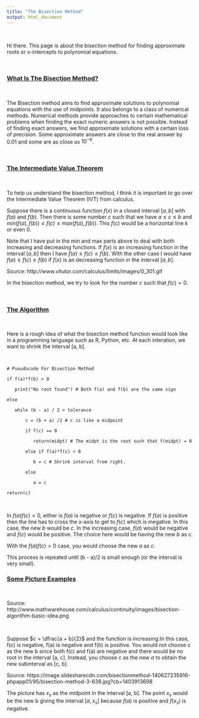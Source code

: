 ```yaml
---
title: "The Bisection Method"
output: html_document
---
```


&nbsp;


Hi there. This page is about the bisection method for finding approximate roots or x-intercepts to polynomial equations.

&nbsp;

### <u>What Is The Bisection Method?</u>

&nbsp;

The Bisection method aims to find approximate solutions to polynomial equations with the use of midpoints. It also belongs to a class of numerical methods. Numerical methods provide approaches to certain mathematical problems when finding the exact numeric answers is not possible. Instead of finding exact answers, we find approximate solutions with a certain loss of precision. Some approximate answers are close to the real answer by 0.01 and some are as close as $10^{-6}$.

&nbsp;

### <u>The Intermediate Value Theorem</u>

&nbsp;

To help us understand the bisection method, I think it is important to go over the Intermediate Value Theorem (IVT) from calculus.

Suppose there is a continuous function $f(x)$ in a closed interval $[a, b]$ with $f(a)$ and $f(b)$. Then there is some number $c$ such that we have $a \leq c \leq b$ and $min(f(a), f(b)) \leq f(c) \leq max(f(a), f(b))$. This $f(c)$ would be a horizontal line $k$ or even 0.

Note that I have put in the min and max parts above to deal with both increasing and decreasing functions. If $f(x)$ is an increasing function in the interval $[a, b]$ then I have $f(a) \leq f(c) \leq f(b)$. With the other case I would have $f(a) \geq f(c) \geq f(b)$ if $f(x)$ is an decreasing function in the interval $[a, b]$.


Source: http://www.vitutor.com/calculus/limits/images/0_301.gif


In the bisection method, we try to look for the number $c$ such that $f(c) = 0$.

&nbsp;

### <u>The Algorithm</u>

&nbsp;

Here is a rough idea of what the bisection method function would look like in a programming language such as R, Python, etc. At each interation, we want to shrink the interval [a, b].

&nbsp;

```
# Pseudocode For Bisection Method

if f(a)*f(b) > 0

   print("No root found") # Both f(a) and f(b) are the same sign

else

   while (b - a) / 2 > tolerance

       c = (b + a) /2 # c is like a midpoint

       if f(c) == 0

          return(midpt) # The midpt is the root such that f(midpt) = 0

       else if f(a)*f(c) < 0

          b = c # Shrink interval from right.

       else

          a = c

return(c)
```

&nbsp;

In $f(a)f(c) < 0$, either is $f(a)$ is negative or $f(c)$ is negative. If $f(a)$ is positive then the line has to cross the x-axis to get to $f(c)$ which is megative. In this case, the new $b$ would be $c$. In the increasing case, $f(a)$ would be negative and $f(c)$ would be positive. The choice here would be having the new $b$ as $c$.

With the $f(a)f(c) > 0$ case, you would choose the new $a$ as $c$.

This process is repeated until (b - a)/2 is small enough (or the interval is very small).



### <u>Some Picture Examples</u>

&nbsp;


Source: http://www.mathwarehouse.com/calculus/continuity/images/bisection-algorithm-basic-idea.png

&nbsp;

Suppose $c = \dfrac{a + b}{2}$ and the function is increasing.In this case, f(c) is negative, f(a) is negative and f(b) is positive. You would not choose c as the new b since both f(c) and f(a) are negative and there would be no root in the interval [a, c]. Instead, you choose $c$ as the new $a$ to obtain the new subinterval as [c, b].




Source: https://image.slidesharecdn.com/bisectionmethod-140627235916-phpapp01/95/bisection-method-3-638.jpg?cb=1403913698


The picture has $x_s$ as the midpoint in the interval [a, b]. The point $x_s$ would be the new b giving the interval $[a, x_s]$ because $f(a)$ is positive and $f(x_s)$ is negative.
